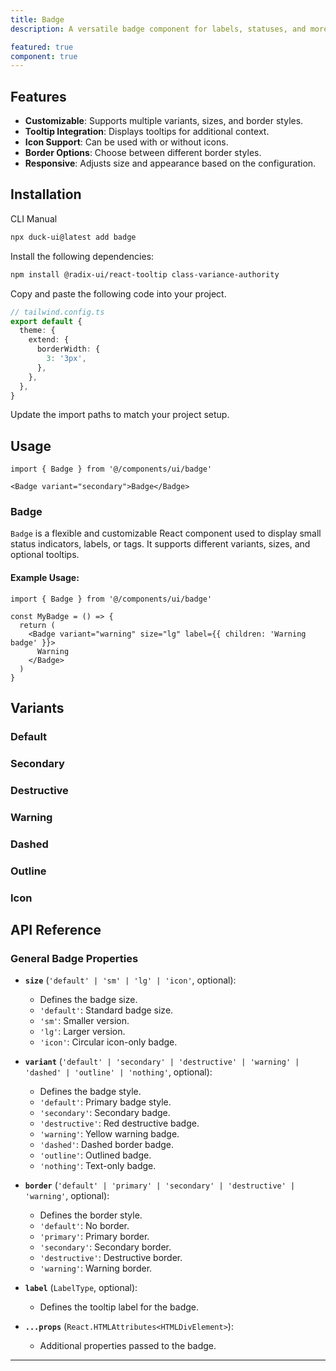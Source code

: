 ```yaml
---
title: Badge
description: A versatile badge component for labels, statuses, and more.

featured: true
component: true
---
```


<ComponentPreview
  name="badge-main"
  description="A badge component"
/>

## Features

- **Customizable**: Supports multiple variants, sizes, and border styles.
- **Tooltip Integration**: Displays tooltips for additional context.
- **Icon Support**: Can be used with or without icons.
- **Border Options**: Choose between different border styles.
- **Responsive**: Adjusts size and appearance based on the configuration.

## Installation

<Tabs defaultValue="cli">

<TabsList>
  <TabsTrigger value="cli">CLI</TabsTrigger>
  <TabsTrigger value="manual">Manual</TabsTrigger>
</TabsList>
<TabsContent value="cli">

```bash
npx duck-ui@latest add badge
```

</TabsContent>

<TabsContent value="manual">

<Steps>

<Step>Install the following dependencies:</Step>

```bash
npm install @radix-ui/react-tooltip class-variance-authority
```

<Step>Copy and paste the following code into your project.</Step>

<ComponentSource name="badge" />

```ts
// tailwind.config.ts
export default {
  theme: {
    extend: {
      borderWidth: {
        3: '3px',
      },
    },
  },
}
```

<Step>Update the import paths to match your project setup.</Step>

</Steps>

</TabsContent>

</Tabs>

## Usage

```tsx
import { Badge } from '@/components/ui/badge'
```

```tsx
<Badge variant="secondary">Badge</Badge>
```

### Badge

`Badge` is a flexible and customizable React component used to display small status indicators, labels, or tags. It supports different variants, sizes, and optional tooltips.

#### Example Usage:

```tsx {5, 10}
import { Badge } from '@/components/ui/badge'

const MyBadge = () => {
  return (
    <Badge variant="warning" size="lg" label={{ children: 'Warning badge' }}>
      Warning
    </Badge>
  )
}
```

## Variants

### Default

<ComponentPreview
  name="badge-2"
  description="default badge"
/>

### Secondary 

<ComponentPreview
  name="badge-3"
  description="secondary badge"
/>

### Destructive

<ComponentPreview
  name="badge-4"
  description="destructive badge"
/>

### Warning

<ComponentPreview
  name="badge-5"
  description="warning badge"
/>

### Dashed

<ComponentPreview
  name="badge-6"
  description="dashed badge"
/>

### Outline

<ComponentPreview
  name="badge-7"
  description="outline badge"
/>

### Icon

<ComponentPreview
  name="badge-8"
  description="icon badge"
/>

## API Reference

### **General Badge Properties**

- **`size`** (`'default' | 'sm' | 'lg' | 'icon'`, optional):
  - Defines the badge size.
  - `'default'`: Standard badge size.
  - `'sm'`: Smaller version.
  - `'lg'`: Larger version.
  - `'icon'`: Circular icon-only badge.

- **`variant`** (`'default' | 'secondary' | 'destructive' | 'warning' | 'dashed' | 'outline' | 'nothing'`, optional):
  - Defines the badge style.
  - `'default'`: Primary badge style.
  - `'secondary'`: Secondary badge.
  - `'destructive'`: Red destructive badge.
  - `'warning'`: Yellow warning badge.
  - `'dashed'`: Dashed border badge.
  - `'outline'`: Outlined badge.
  - `'nothing'`: Text-only badge.

- **`border`** (`'default' | 'primary' | 'secondary' | 'destructive' | 'warning'`, optional):
  - Defines the border style.
  - `'default'`: No border.
  - `'primary'`: Primary border.
  - `'secondary'`: Secondary border.
  - `'destructive'`: Destructive border.
  - `'warning'`: Warning border.

- **`label`** (`LabelType`, optional):
  - Defines the tooltip label for the badge.

- **`...props`** (`React.HTMLAttributes<HTMLDivElement>`):
  - Additional properties passed to the badge.

---
